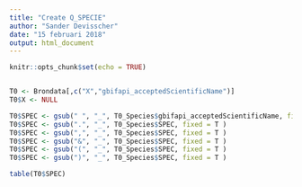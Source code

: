 ```yaml
---
title: "Create Q_SPECIE"
author: "Sander Devisscher"
date: "15 februari 2018"
output: html_document
---
```


```r
knitr::opts_chunk$set(echo = TRUE)
```
```r

```


```r
T0 <- Brondata[,c("X","gbifapi_acceptedScientificName")]
T0$X <- NULL

T0$SPEC <- gsub(" ", "_", T0_Species$gbifapi_acceptedScientificName, fixed = T )
T0$SPEC <- gsub(".", "_", T0_Species$SPEC, fixed = T )
T0$SPEC <- gsub(",", "_", T0_Species$SPEC, fixed = T )
T0$SPEC <- gsub("&", "_", T0_Species$SPEC, fixed = T )
T0$SPEC <- gsub("(", "_", T0_Species$SPEC, fixed = T ) 
T0$SPEC <- gsub(")", "_", T0_Species$SPEC, fixed = T )

table(T0$SPEC)


```

```r

```

